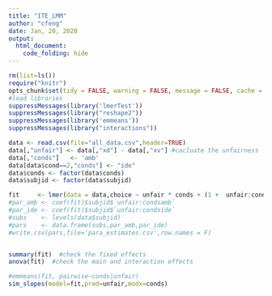 ---
title: "ITE_LMM"
author: "cfeng"
date: Jan, 20, 2020
output:
  html_document:
    code_folding: hide
---
```{r setup, include=FALSE}
rm(list=ls())
require("knitr") 
opts_chunk$set(tidy = FALSE, warning = FALSE, message = FALSE, cache = FALSE)
#load libraries
suppressMessages(library('lmerTest'))
suppressMessages(library("reshape2"))
suppressMessages(library('emmeans')) 
suppressMessages(library("interactions"))
```


```{r load data}
data <- read.csv(file="all_data.csv",header=TRUE)
data[,"unfair"] <- data[,"xd"] - data[,"xv"] #cacluate the unfairness
data[,"conds"]   <- 'amb'
data[data$cond==2,"conds"] <- "ide"
data$conds <- factor(data$conds)
data$subjid <- factor(data$subjid)
```


```{r fit the model}
fit     <- lmer(data = data,choice ~ unfair * conds + (1 +  unfair:conds|subjid))
#par_amb <- coef(fit)$subjid$`unfair:condsamb`
#par_ide <- coef(fit)$subjid$`unfair:condside`
#subs    <- levels(data$subjid)
#pars    <- data.frame(subs,par_amb,par_ide)
#write.csv(pars,file='para_estimates.csv',row.names = F)


summary(fit)  #check the fixed effects
anova(fit)  #check the main and interaction effects


```
```{r post-hoc comparisons}
#emmeans(fit, pairwise~conds|unfair) 
sim_slopes(model=fit,pred=unfair,modx=conds)

```

